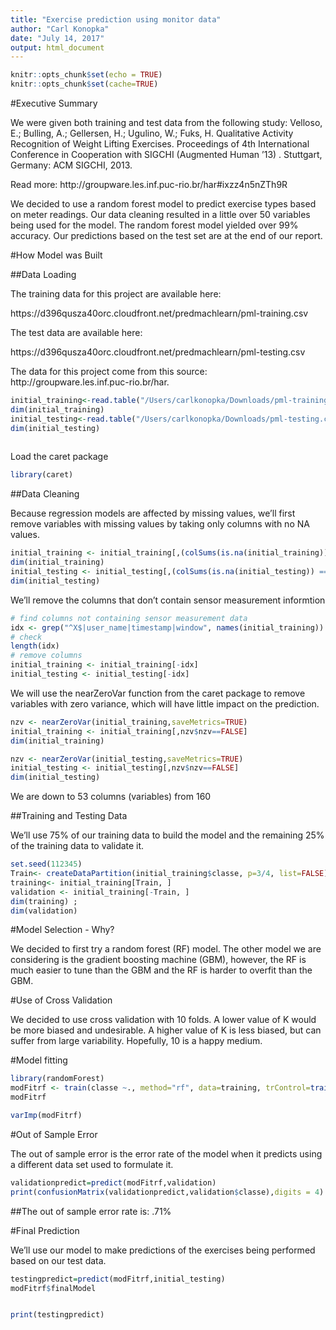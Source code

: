 ```yaml
---
title: "Exercise prediction using monitor data"
author: "Carl Konopka"
date: "July 14, 2017"
output: html_document
---
```


```r
knitr::opts_chunk$set(echo = TRUE)
knitr::opts_chunk$set(cache=TRUE)
```


#Executive Summary

We were given both training and test data from the following study:  Velloso, E.; Bulling, A.; Gellersen, H.; Ugulino, W.; Fuks, H. Qualitative Activity Recognition of Weight Lifting Exercises. Proceedings of 4th International Conference in Cooperation with SIGCHI (Augmented Human '13) . Stuttgart, Germany: ACM SIGCHI, 2013.

Read more: http://groupware.les.inf.puc-rio.br/har#ixzz4n5nZTh9R

We decided to use a random forest model to predict exercise types based on meter readings.  Our data cleaning resulted in a little over 50 variables being used for the model.  The random forest model yielded over 99% accuracy. Our predictions based on the test set are at the end of our report.

#How Model was Built

##Data Loading

The training data for this project are available here:

https://d396qusza40orc.cloudfront.net/predmachlearn/pml-training.csv

The test data are available here:

https://d396qusza40orc.cloudfront.net/predmachlearn/pml-testing.csv

The data for this project come from this source: http://groupware.les.inf.puc-rio.br/har.

```r
initial_training<-read.table("/Users/carlkonopka/Downloads/pml-training.csv", header=TRUE, sep=",", na.strings = c("NA","",'#DIV/0!'))
dim(initial_training)
initial_testing<-read.table("/Users/carlkonopka/Downloads/pml-testing.csv",header=TRUE, sep=",", na.strings = c("NA","",'#DIV/0!'))
dim(initial_testing)
                            
```

Load the caret package

```r
library(caret)
```

##Data Cleaning

Because regression models are affected by missing values, we'll first remove variables with missing values by taking only columns with no NA values.

```r
initial_training <- initial_training[,(colSums(is.na(initial_training)) == 0)]
dim(initial_training)
initial_testing <- initial_testing[,(colSums(is.na(initial_testing)) == 0)]
dim(initial_testing)

```
We'll remove the columns that don't contain sensor measurement informtion

```r
# find columns not containing sensor measurement data
idx <- grep("^X$|user_name|timestamp|window", names(initial_training))
# check
length(idx)
# remove columns
initial_training <- initial_training[-idx]
initial_testing <- initial_testing[-idx]
```

We will use the nearZeroVar function from the caret package to remove variables with zero variance, which will have little impact on the prediction.

```r
nzv <- nearZeroVar(initial_training,saveMetrics=TRUE)
initial_training <- initial_training[,nzv$nzv==FALSE]
dim(initial_training)

nzv <- nearZeroVar(initial_testing,saveMetrics=TRUE)
initial_testing <- initial_testing[,nzv$nzv==FALSE]
dim(initial_testing)
```

We are down to 53 columns (variables) from 160

##Training and Testing Data

We'll use 75% of our training data to build the model and the remaining 25% of the training data to validate it.

```r
set.seed(112345)
Train<- createDataPartition(initial_training$classe, p=3/4, list=FALSE)
training<- initial_training[Train, ]
validation <- initial_training[-Train, ]
dim(training) ;
dim(validation)
```

#Model Selection - Why?

We decided to first try a random forest (RF) model.  The other model we are considering is the gradient boosting machine (GBM), however, the RF is much easier to tune than the GBM and the RF is harder to overfit than the GBM. 

#Use of Cross Validation

We decided to use cross validation with 10 folds.  A lower value of K would be more biased and undesirable. A higher value of K is less biased, but can suffer from large variability.  Hopefully, 10 is a happy medium.

#Model fitting

```r
library(randomForest)
modFitrf <- train(classe ~., method="rf", data=training, trControl=trainControl(method='cv'), number=5, allowParallel=TRUE, importance=TRUE )
modFitrf

varImp(modFitrf)

```




#Out of Sample Error

The out of sample error is the error rate of the model when it predicts using a different data set used to formulate it.  

```r
validationpredict=predict(modFitrf,validation)
print(confusionMatrix(validationpredict,validation$classe),digits = 4)


```


##The out of sample error rate is: .71%

#Final Prediction

We'll use our model to make predictions of the exercises being performed based on our test data.

```r
testingpredict=predict(modFitrf,initial_testing)
modFitrf$finalModel


print(testingpredict)
```